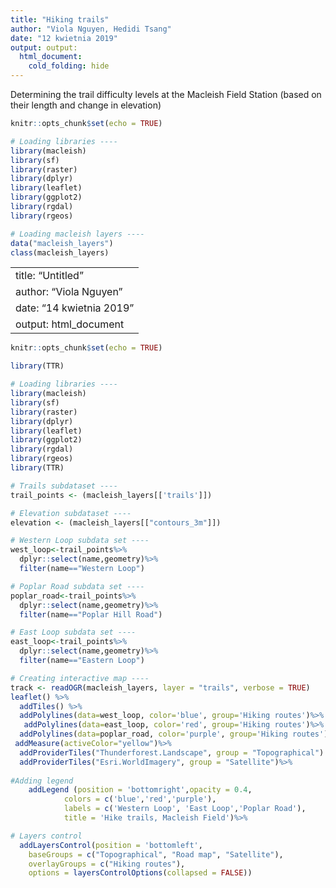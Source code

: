 ```yaml
---
title: "Hiking trails"
author: "Viola Nguyen, Hedidi Tsang"
date: "12 kwietnia 2019"
output: output: 
  html_document:
    cold_folding: hide
---
```


Determining the trail difficulty levels at the Macleish Field Station (based on their length and change in elevation)


```r
knitr::opts_chunk$set(echo = TRUE)
```

```r
# Loading libraries ----
library(macleish)
library(sf)
library(raster)
library(dplyr)
library(leaflet)
library(ggplot2)
library(rgdal)
library(rgeos)
```


```r
# Loading macleish layers ----
data("macleish_layers")
class(macleish_layers)
```

---
title: "Untitled"
author: "Viola Nguyen"
date: "14 kwietnia 2019"
output: html_document
---

```r
knitr::opts_chunk$set(echo = TRUE)
```

```r
library(TTR)
```


```r
# Loading libraries ----
library(macleish)
library(sf)
library(raster)
library(dplyr)
library(leaflet)
library(ggplot2)
library(rgdal)
library(rgeos)
library(TTR)
```


```r
# Trails subdataset ----
trail_points <- (macleish_layers[['trails']])
```


```r
# Elevation subdataset ----
elevation <- (macleish_layers[["contours_3m"]])
```


```r
# Western Loop subdata set ----
west_loop<-trail_points%>%
  dplyr::select(name,geometry)%>%
  filter(name=="Western Loop")
```


```r
# Poplar Road subdata set ----
poplar_road<-trail_points%>%
  dplyr::select(name,geometry)%>%
  filter(name=="Poplar Hill Road")
```

```r
# East Loop subdata set ----
east_loop<-trail_points%>%
  dplyr::select(name,geometry)%>%
  filter(name=="Eastern Loop")
```

```r
# Creating interactive map ----
track <- readOGR(macleish_layers, layer = "trails", verbose = TRUE)
leaflet() %>% 
  addTiles() %>%
  addPolylines(data=west_loop, color='blue', group='Hiking routes')%>%
   addPolylines(data=east_loop, color='red', group='Hiking routes')%>%
  addPolylines(data=poplar_road, color='purple', group='Hiking routes')%>%
 addMeasure(activeColor="yellow")%>%
  addProviderTiles("Thunderforest.Landscape", group = "Topographical") %>%
  addProviderTiles("Esri.WorldImagery", group = "Satellite")%>%
  
#Adding legend  
    addLegend (position = 'bottomright',opacity = 0.4, 
            colors = c('blue','red','purple'),
            labels = c('Western Loop', 'East Loop','Poplar Road'),
            title = 'Hike trails, Macleish Field')%>%

# Layers control
  addLayersControl(position = 'bottomleft',
    baseGroups = c("Topographical", "Road map", "Satellite"),
    overlayGroups = c("Hiking routes"),
    options = layersControlOptions(collapsed = FALSE))
```









